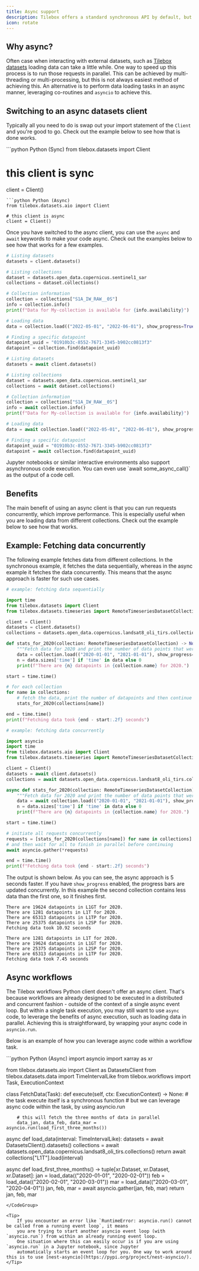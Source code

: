 ```yaml
---
title: Async support
description: Tilebox offers a standard synchronous API by default, but also give you to option of an async client if you need it.
icon: rotate
---
```


## Why async?

Often case when interacting with external datasets, such as [Tilebox datasets](/datasets/timeseries) loading data
can take a little while. One way to speed up this process is to run those requests in parallel. This can be achieved
by multi-threading or multi-processing, but this is not always easiest method of achieving this. An alternative is
to perform data loading tasks in an async manner, leveraging co-routines and `asyncio` to achieve this.

## Switching to an async datasets client

Typically all you need to do is swap out your import statement of the `Client` and you're good to go. Check out
the example below to see how that is done works.

<CodeGroup>
```python Python (Sync)
from tilebox.datasets import Client

# this client is sync
client = Client()
```
```python Python (Async)
from tilebox.datasets.aio import Client

# this client is async
client = Client()
```

</CodeGroup>

Once you have switched to the async client, you can use the `async` and `await` keywords to make your code async.
Check out the examples below to see how that works for a few examples.

<CodeGroup>

```python Python (Sync)
# Listing datasets
datasets = client.datasets()

# Listing collections
dataset = datasets.open_data.copernicus.sentinel1_sar
collections = dataset.collections()

# Collection information
collection = collections["S1A_IW_RAW__0S"]
info = collection.info()
print(f"Data for My-collection is available for {info.availability}")

# Loading data
data = collection.load(("2022-05-01", "2022-06-01"), show_progress=True)

# Finding a specific datapoint
datapoint_uuid = "01910b3c-8552-7671-3345-b902cc0813f3"
datapoint = collection.find(datapoint_uuid)
```

```python Python (Async)
# Listing datasets
datasets = await client.datasets()

# Listing collections
dataset = datasets.open_data.copernicus.sentinel1_sar
collections = await dataset.collections()

# Collection information
collection = collections["S1A_IW_RAW__0S"]
info = await collection.info()
print(f"Data for My-collection is available for {info.availability}")

# Loading data
data = await collection.load(("2022-05-01", "2022-06-01"), show_progress=True)

# Finding a specific datapoint
datapoint_uuid = "01910b3c-8552-7671-3345-b902cc0813f3"
datapoint = await collection.find(datapoint_uuid)
```

</CodeGroup>

<Note>
  Jupyter notebooks or similar interactive environments also support asynchronous code execution. You can even use
  `await some_async_call()` as the output of a code cell.
</Note>

## Benefits

The main benefit of using an async client is that you can run requests concurrently, which improve performance.
This is especially useful when you are loading data from different collections.
Check out the example below to see how that works.

## Example: Fetching data concurrently

The following example fetches data from different collections.
In the synchronous example, it fetches the data sequentially, whereas in the async example it fetches the data concurrently.
This means that the async approach is faster for such use cases.

<CodeGroup>

```python Python (Sync)
# example: fetching data sequentially

import time
from tilebox.datasets import Client
from tilebox.datasets.timeseries import RemoteTimeseriesDatasetCollection  # for type hinting

client = Client()
datasets = client.datasets()
collections = datasets.open_data.copernicus.landsat8_oli_tirs.collections()

def stats_for_2020(collection: RemoteTimeseriesDatasetCollection) -> None:
    """Fetch data for 2020 and print the number of data points that were loaded."""
    data = collection.load(("2020-01-01", "2021-01-01"), show_progress=True)
    n = data.sizes['time'] if 'time' in data else 0
    print(f"There are {n} datapoints in {collection.name} for 2020.")

start = time.time()

# for each collection
for name in collections:
    # fetch the data, print the number of datapoints and then continue to the next collection
    stats_for_2020(collections[name])

end = time.time()
print(f"Fetching data took {end - start:.2f} seconds")
```

```python Python (Async)
# example: fetching data concurrently

import asyncio
import time
from tilebox.datasets.aio import Client
from tilebox.datasets.timeseries import RemoteTimeseriesDatasetCollection  # for type hinting

client = Client()
datasets = await client.datasets()
collections = await datasets.open_data.copernicus.landsat8_oli_tirs.collections()

async def stats_for_2020(collection: RemoteTimeseriesDatasetCollection) -> None:
    """Fetch data for 2020 and print the number of data points that were loaded."""
    data = await collection.load(("2020-01-01", "2021-01-01"), show_progress=True)
    n = data.sizes['time'] if 'time' in data else 0
    print(f"There are {n} datapoints in {collection.name} for 2020.")

start = time.time()

# initiate all requests concurrently
requests = [stats_for_2020(collections[name]) for name in collections]
# and then wait for all to finish in parallel before continuing
await asyncio.gather(*requests)

end = time.time()
print(f"Fetching data took {end - start:.2f} seconds")
```

</CodeGroup>

The output is shown below. As you can see, the async approach is 5 seconds faster. If you have `show_progress` enabled,
the progress bars are updated concurrently. In this example the second collection contains less data than the first one,
so it finishes first.

<CodeGroup>

```plaintext Python (Sync)
There are 19624 datapoints in L1GT for 2020.
There are 1281 datapoints in L1T for 2020.
There are 65313 datapoints in L1TP for 2020.
There are 25375 datapoints in L2SP for 2020.
Fetching data took 10.92 seconds
```

```plaintext Python (Async)
There are 1281 datapoints in L1T for 2020.
There are 19624 datapoints in L1GT for 2020.
There are 25375 datapoints in L2SP for 2020.
There are 65313 datapoints in L1TP for 2020.
Fetching data took 7.45 seconds
```

</CodeGroup>

## Async workflows

The Tilebox workflows Python client doesn't offer an async client. That's because workflows are already designed to be
executed in a distributed and concurrent fashion - outside of the context of a single async event loop.
But within a single task execution, you may still want to use `async` code, to leverage the benefits of async execution, such
as loading data in parallel. Achieving this is straightforward, by wrapping your async code in `asyncio.run`.

Below is an example of how you can leverage async code within a workflow task.

<CodeGroup>
```python Python (Async)
import asyncio
import xarray as xr

from tilebox.datasets.aio import Client as DatasetsClient
from tilebox.datasets.data import TimeIntervalLike
from tilebox.workflows import Task, ExecutionContext

class FetchData(Task):
    def execute(self, ctx: ExecutionContext) -> None:
        # the task execute itself is a synchronous function
        # but we can leverage async code within the task, by using asyncio.run

        # this will fetch the three months of data in parallel
        data_jan, data_feb, data_mar = asyncio.run(load_first_three_months())
        
async def load_data(interval: TimeIntervalLike):
    datasets = await DatasetsClient().datasets()
    collections = await datasets.open_data.copernicus.landsat8_oli_tirs.collections()
    return await collections["L1T"].load(interval)

async def load_first_three_months() -> tuple[xr.Dataset, xr.Dataset, xr.Dataset]:
    jan = load_data(("2020-01-01", "2020-02-01"))
    feb = load_data(("2020-02-01", "2020-03-01"))
    mar = load_data(("2020-03-01", "2020-04-01"))
    jan, feb, mar = await asyncio.gather(jan, feb, mar)
    return jan, feb, mar
```
</CodeGroup>

<Tip>
    If you encounter an error like `RuntimeError: asyncio.run() cannot be called from a running event loop`, it means
    you are trying to start another asyncio event loop (with `asyncio.run`) from within an already running event loop.
    One situation where this can easily occur is if you are using `asyncio.run` in a Jupyter notebook, since Jupyter
    automatically starts an event loop for you. One way to work around this is to use [nest-asyncio](https://pypi.org/project/nest-asyncio/).
</Tip>
